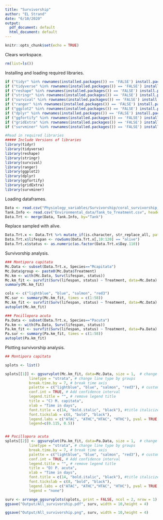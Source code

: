 ```yaml
---
title: "Survivorship"
author: "EL Strand"
date: "6/10/2020"
output:
  pdf_document: default
  html_document: default
---
```


```r
knitr::opts_chunk$set(echo = TRUE)
```

Clears workspace. 
```r
rm(list=ls())
```

Installing and loading required libraries.
```r
if ("tidyr" %in% rownames(installed.packages()) == 'FALSE') install.packages('tidyr') 
if ("tidyverse" %in% rownames(installed.packages()) == 'FALSE') install.packages('tidyverse') 
if ("reshape" %in% rownames(installed.packages()) == 'FALSE') install.packages('reshape') 
if ("stringr" %in% rownames(installed.packages()) == 'FALSE') install.packages('stringr') 
if ("survival" %in% rownames(installed.packages()) == 'FALSE') install.packages('survival') 
if ("ranger" %in% rownames(installed.packages()) == 'FALSE') install.packages('ranger') 
if ("ggplot2" %in% rownames(installed.packages()) == 'FALSE') install.packages('ggplot2') 
if ("dplyr" %in% rownames(installed.packages()) == 'FALSE') install.packages('dplyr') 
if ("ggfortify" %in% rownames(installed.packages()) == 'FALSE') install.packages('ggfortify') 
if ("gridExtra" %in% rownames(installed.packages()) == 'FALSE') install.packages('gridExtra') 
if ("survminer" %in% rownames(installed.packages()) == 'FALSE') install.packages('survminer') 

#Read in required libraries
##### Include Versions of libraries
library(tidyr)
library(tidyverse)
library(reshape)
library(stringr)
library(survival)
library(ranger)
library(ggplot2)
library(dplyr)
library(ggfortify)
library(gridExtra)
library(survminer)
```

Loading dataframes. 
```r
Data <- read.csv("Physiology_variables/Survivorship/coral_survivorship_QC.csv", header=T, sep=",", na.string="NA", stringsAsFactors = F) #read in data file
Tank.Info <- read.csv("Environmental_data/Tank_to_Treatment.csv", header=T, sep=",", na.string="NA") #read in data file 
Data.Trt <- merge(Data, Tank.Info, by="Tank")
```

Replace sampled with alive. 
```r
Data.Trt.x <- Data.Trt %>% mutate_if(is.character, str_replace_all, pattern = 'sampled', replacement = 'alive')
Data.Trt.x$lifespan <- rowSums(Data.Trt.x[,10:120] == "alive")
Data.Trt.x$status <- as.numeric(as.factor(Data.Trt.x$Day.110))
```

Survivorship analysis. 
```r
### Montipora capitata
Mc.Data <- subset(Data.Trt.x, Species=="Mcapitata")
Mc.Data$group <- paste0(Mc.Data$Treatment) 
Mc.km <- with(Mc.Data, Surv(lifespan, status))
Mc.km_fit <- survfit(Surv(lifespan, status) ~ Treatment, data=Mc.Data)
summary(Mc.km_fit)

cols <- c("lightblue", "blue", "salmon", "red3")
MC.sur <- summary(Mc.km_fit, times = c(1:58))
Mc.km_fit <- survfit(Surv(lifespan, status) ~ Treatment, data=Mc.Data)
autoplot(Mc.km_fit)

### Pocillopora acuta
Pa.Data <- subset(Data.Trt.x, Species=="Pacuta")
Pa.km <- with(Pa.Data, Surv(lifespan, status))
Pa.km_fit <- survfit(Surv(lifespan, status) ~ Treatment, data=Pa.Data) #*Origin
Pa.sur <- summary(Pa.km_fit, times = c(1:58))
autoplot(Pa.km_fit)
```


Plotting survivorship analysis. 
```r
## Montipora capitata

splots <- list()

splots[[1]] <- ggsurvplot(Mc.km_fit, data=Mc.Data, size = 1,  # change line size
           linetype = "strata", # change line type by groups
           break.time.by = 7, # break time axis
           palette = c("lightblue", "blue", "salmon", "red3"), # custom color palette
           conf.int = TRUE, # Add confidence interval
           legend.title = "", # remove legend title
           title = "C) M. capitata",
           xlab = "Time in days",
           font.title = c(14, "bold.italic", "black"), #title italicized
           font.tickslab = c(8, "bold", "black"),
           legend.labs = c("ATAC", "ATHC","HTAC", "HTHC"), pval = TRUE, # Add p-value and change legend labels
           legend=c(0.115, 0.5))


## Pocillopora acuta
splots[[2]] <- ggsurvplot(Pa.km_fit, data=Pa.Data, size = 1,  # change line size
           linetype = "strata", # change line type by groups
           break.time.by = 7, # break time axis
           palette = c("lightblue", "blue", "salmon", "red3"), # custom color palette
           conf.int = TRUE, # Add confidence interval
           legend.title = "", # remove legend title
           title = "D) P. acuta",
           xlab = "Time in days",
           font.title = c(14, "bold.italic", "black"), #title italicized
           font.tickslab = c(8, "bold", "black"),
           legend.labs = c("ATAC", "ATHC","HTAC", "HTHC"), pval = TRUE, # Add p-value and change legend labels
           legend = "none")

surv <- arrange_ggsurvplots(splots, print = FALSE, ncol = 2, nrow = 1)
ggsave("Output/All_survivorship.pdf", surv, width = 10,height = 4)

ggsave("Output/All_survivorship.png", surv, width = 10,height = 4)

```


